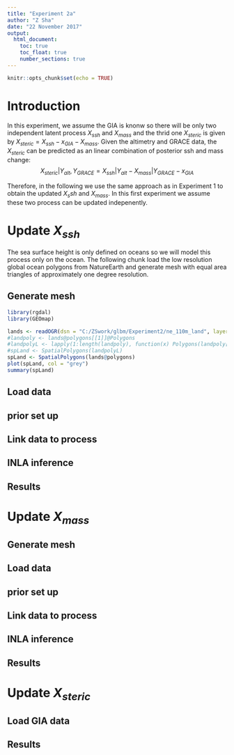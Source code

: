 ```yaml
---
title: "Experiment 2a"
author: "Z Sha"
date: "22 November 2017"
output: 
  html_document:
    toc: true
    toc_float: true
    number_sections: true
---
```


```r
knitr::opts_chunk$set(echo = TRUE)
```

# Introduction

In this experiment, we assume the GIA is knonw so there will be only two independent latent process $X_{ssh}$ and $X_{mass}$ and the thrid one $X_{steric}$ is given by $X_{steric} = X_{ssh} - x_{GIA} - X_{mass}$. Given the altimetry and GRACE data, the $X_{steric}$ can be predicted as an linear combination of posterior ssh and mass change:
$$X_{steric} |  Y_{alt}, Y_{GRACE} = X_{ssh} | Y_{alt} - X_{mass}|Y_{GRACE} - x_{GIA}$$

Therefore, in the following we use the same approach as in Experiment 1 to obtain the updated $X_ssh$ and $X_{mass}$. In this first experiment we assume these two process can be updated indepenently. 

# Update $X_{ssh}$

The sea surface height is only defined on oceans so we will model this process only on the ocean. The following chunk load the low resolution global ocean polygons from NatureEarth and generate mesh with equal area triangles of approximately one degree resolution.

## Generate mesh 

```r
library(rgdal)
library(GEOmap)

lands <- readOGR(dsn = "C:/ZSwork/glbm/Experiment2/ne_110m_land", layer = "ne_110m_land")
#landpoly <- lands@polygons[[1]]@Polygons
#landpolyL <- lapply(1:length(landpoly), function(x) Polygons(landpoly[x], x)) 
#spLand <- SpatialPolygons(landpolyL)
spLand <- SpatialPolygons(lands@polygons)
plot(spLand, col = "grey")
summary(spLand)
```

## Load data 

## prior set up

## Link data to process

## INLA inference

## Results






# Update $X_{mass}$

## Generate mesh 

## Load data 

## prior set up

## Link data to process

## INLA inference

## Results




# Update $X_{steric}$

## Load GIA data

## Results